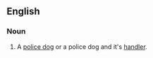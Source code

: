 ==English==

===Noun===
{{wikipedia}}
{{en-noun|sg=k-9 [[unit]]}}

# {{US}} A [[police dog]] or a police dog and it's [[handler]].
